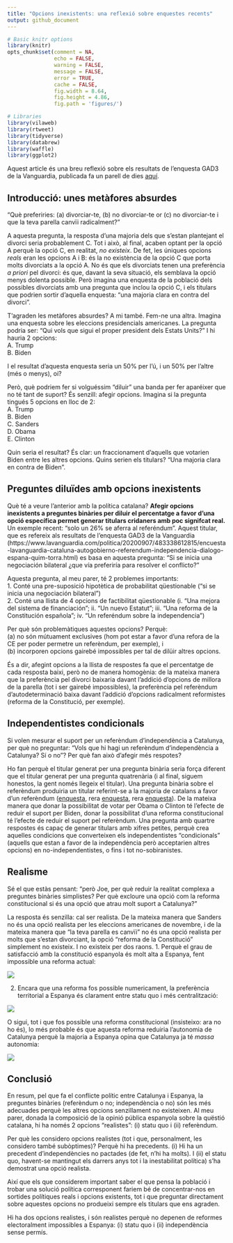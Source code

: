 ```yaml
---
title: "Opcions inexistents: una reflexió sobre enquestes recents"
output: github_document
---
```



```r
# Basic knitr options
library(knitr)
opts_chunk$set(comment = NA, 
               echo = FALSE, 
               warning = FALSE, 
               message = FALSE, 
               error = TRUE, 
               cache = FALSE,
               fig.width = 8.64,
               fig.height = 4.86,
               fig.path = 'figures/')
```


```r
# Libraries
library(vilaweb)
library(rtweet)
library(tidyverse)
library(databrew)
library(waffle)
library(ggplot2)
```


Aquest article és una breu reflexió sobre els resultats de l'enquesta GAD3 de la Vanguardia, publicada fa un parell de dies [aquí](https://www.lavanguardia.com/politica/20200907/483338612815/encuesta-lavanguardia-cataluna-autogobierno-referendum-independencia-dialogo-espana-quim-torra.html).

## Introducció: unes metàfores absurdes

"Què preferiries: (a) divorciar-te, (b) no divorciar-te or (c) no divorciar-te i que la teva parella canvïi radicalment?"

A aquesta pregunta, la resposta d'una majoria dels que s'estan plantejant el divorci seria probablement C. Tot i això, al final, acaben optant per la opció A perquè la opció C, en realitat, _no existeix_. De fet, les úniques opcions _reals_ eran les opcions A i B: és la no existència de la opció C que porta molts divorciats a la opció A. No és que els divorciats tenen una preferència _a priori_ pel divorci: és que, davant la seva situació, els semblava la opció menys dolenta possible. Però imagina una enquesta de la població dels possibles divorciats amb una pregunta que inclou la opció C, i els titulars que podrien sortir d'aquella enquesta: "una majoria clara en contra del divorci".

T'agraden les metàfores absurdes? A mi també. Fem-ne una altra. Imagina una enquesta sobre les eleccions presidencials americanes. La pregunta podria ser: "Qui vols que sigui el proper president dels Estats Units?" I hi hauria 2 opcions:  
A. Trump    
B. Biden   

I el resultat d'aquesta enquesta seria un 50% per l'ú, i un 50% per l'altre (més o menys), oi?

Però, què podriem fer si volguéssim "diluir" una banda per fer aparéixer que no té tant de suport? És senzill: afegir opcions. Imagina si la pregunta tingués 5 opcions en lloc de 2:  
A. Trump    
B. Biden   
C. Sanders   
D. Obama    
E. Clinton   

Quin seria el resultat? És clar: un fraccionament d'aquells que votarien Biden entre les altres opcions. Quins serien els titulars? "Una majoria clara en contra de Biden".

## Preguntes diluïdes amb opcions inexistents

Què té a veure l'anterior amb la política catalana? **Afegir opcions inexistents a preguntes binàries per diluir el percentatge a favor d'una opció específica permet generar titulars cridaners amb poc signifcat real.** Un exemple recent: "solo un 26% se aferra al referéndum". Aquest titular, que es refereix als resultats de l'enquesta GAD3 de la Vanguardia (https://www.lavanguardia.com/politica/20200907/483338612815/encuesta-lavanguardia-cataluna-autogobierno-referendum-independencia-dialogo-espana-quim-torra.html) es basa en aquesta pregunta: "Si se inicia una negociación bilateral ¿que vía preferiría para resolver el conflicto?"

Aquesta pregunta, al meu parer, té 2 problemes importants:  
1. Conté una pre-suposició hipotètica de probabilitat qüestionable ("si se inicia una negociación bilateral")   
2. Conté una llista de 4 opcions de factibilitat qüestionable (i. "Una mejora del sistema de financiación"; ii. "Un nuevo Estatut"; iii. "Una reforma de la Constitución española"; iv. "Un referéndum sobre la independencia")

Per què són problemàtiques aquestes opcions? Perquè:  
(a) no són mútuament exclusives (hom pot estar a favor d'una refora de la CE per poder permetre un referèndum, per exemple), i   
(b) incorporen opcions gairebé impossibles per tal de dilüir altres opcions.   

És a dir, afegint opcions a la llista de respostes fa que el percentatge de cada resposta baixi, però no de manera homogènia: de la mateixa manera que la preferència pel divorci baixaria davant l'addició d'opcions de millora de la parella (tot i ser gairebé impossibles), la preferència pel referèndum d'autodeterminació baixa davant l'addició d'opcions radicalment reformistes (reforma de la Constitució, per exemple).

## Independentistes condicionals

Si volen mesurar el suport per un referèndum d'independència a Catalunya, per què no preguntar: "Vols que hi hagi un referèndum d'independència a Catalunya? Sí o no"? Per què fan això d'afegir més respotes?  

Ho fan perquè el titular generat per una pregunta binària seria força diferent que el titular generat per una pregunta quatrenària (i al final, siguem honestos, la gent només llegeix el titular). Una pregunta binària sobre el referèndum produiria un titular referint-se a la majoria de catalans a favor d'un referèndum ([enquesta](https://www.publico.es/politica/encuesta-catalunya-82-catalanes-creen-solucion-referendum-independencia-pactado.html), rera [enquesta](https://www.lavanguardia.com/politica/20190925/47633667382/barometro-encuesta-ceo-referendum-jucio-presos-cataluna.html), rera [enquesta](https://www.ccma.cat/324/7-de-cada-10-catalans-voldrien-un-referendum-mentre-que-a-espanya-3-de-cada-10/noticia/2964974/)). De la mateixa manera que donar la possibilitat de votar per Obama o Clinton té l'efecte de reduir el suport per Biden, donar la possibilitat d'una reforma constitucional té l'efecte de reduir el suport pel referèndum. Una pregunta amb quartre respostes és capaç de generar titulars amb xifres petites, perquè crea aquelles condicions que converteixen els independentistes "condicionals" (aquells que estan a favor de la independència però acceptarien altres opcions) en no-independentistes, o fins i tot no-sobiranistes.

## Realisme  

Sé el que estàs pensant: "però Joe, per què reduir la realitat complexa a preguntes binàries simplistes? Per què excloure una opció com la reforma constitucional si és una opció que atrau molt suport a Catalunya?"  

La resposta és senzilla: cal ser realista. De la mateixa manera que Sanders no és una opció realista per les eleccions americanes de novembre, i de la mateixa manera que "la teva parella es canvïi" no és una opció realista per molts que s'estan divorciant, la opció "reforma de la Constitució" simplement no existeix. I no existeix per dos raons. 1. Perquè el grau de satisfacció amb la constitució espanyola és molt alta a Espanya, fent impossible una reforma actual:

![](https://imatges.vilaweb.cat/nacional/wp-content/uploads/2019/01/Grafic-1-11163949.png)

2. Encara que una reforma fos possible numericament, la preferència territorial a Espanya és clarament entre statu quo i més centralització: 

![](https://imatges.vilaweb.cat/nacional/wp-content/uploads/2019/01/Grafic-4-11164003.png)

O sigui, tot i que fos possible una reforma constitucional (insisteixo: ara no ho és), lo més probable és que aquesta reforma reduiria l'autonomia de Catalunya perquè la majoria a Espanya opina que Catalunya ja té _massa_ autonomia:

![](https://imatges.vilaweb.cat/nacional/wp-content/uploads/2020/02/JOE-BREW-GRAFIC-4-07172048.png)

## Conclusió

En resum, pel que fa el conflicte polític entre Catalunya i Espanya, la preguntes binàries (referèndum o no; independència o no) són les més adecuades perquè les altres opcions senzillament no existeixen. Al meu parer, donada la composició de la opinió pública espanyola sobre la quëstió catalana, hi ha només 2 opcions "realistes": (i) statu quo i (ii) referèndum.


Per què les considero opcions realistes (tot i que, personalment, les considero també subòptimes)?  Perquè hi ha precedents. (i) Hi ha un precedent d'independències no pactades (de fet, n'hi ha molts). I (ii) el statu quo, havent-se mantingut els darrers anys tot i la inestabilitat política) s'ha demostrat una opció realista.  

Així que els que considerem important saber el que pensa la població i trobar una solució política corresponent fariem bé de concentrar-nos en sortides polítiques reals i opcions existents, tot i que preguntar directament sobre aquestes opcions no produeixi sempre els titulars que ens agraden. 


Hi ha dos opcions realistes, i són realistes perquè no depenen de reformes electoralment impossibles a Espanya: (i) statu quo i (ii) independència sense permís. 
